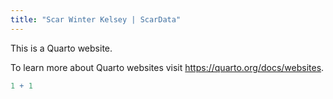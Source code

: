 ```yaml
---
title: "Scar Winter Kelsey | ScarData"
---
```


This is a Quarto website.

To learn more about Quarto websites visit <https://quarto.org/docs/websites>.

```r
1 + 1
```

